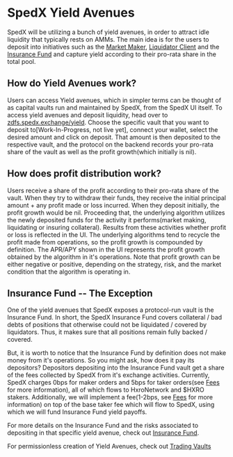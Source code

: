 # SpedX Yield Avenues

SpedX will be utilizing a bunch of yield avenues, in order to attract idle liquidity that typically rests on AMMs.
The main idea is for the users to deposit into initiatives such as the [Market Maker](/market-maker), [Liquidator Client](/dex-concepts/liquidators) and the [Insurance Fund](/dex-concepts/insurance-fund)
and capture yield according to their pro-rata share in the total pool.

## How do Yield Avenues work?

Users can access Yield avenues, which in simpler terms can be thought of as capital vaults run and maintained by SpedX, from the SpedX UI itself.
To access yield avenues and deposit liquidity, head over to [zdfs.spedx.exchange/yield](zdfs.spedx.exchange/yield). Choose the specific
vault that you want to deposit to[Work-In-Progress, not live yet], connect your wallet, select the desired amount and click on deposit.
That amount is then deposited to the respective vault, and the protocol on the backend records your pro-rata share of the vault as well as
the profit growth(which initially is nil).

## How does profit distribution work?

Users receive a share of the profit according to their pro-rata share of the vault. When they try to withdraw their funds, they receive the initial principal
amount + any profit made or loss incurred. When they deposit initially, the profit growth would be nil. Proceeding that, the underlying algorithm
utilizes the newly deposited funds for the activity it performs(market making, liquidating or insuring collateral). Results from these activities
whether profit or loss is reflected in the UI. The underlying algorithms tend to recycle the profit made from operations, so the profit growth is compounded
by definition. The APR/APY shown in the UI represents the profit growth obtained by the algorithm in it's operations. Note that profit growth
can be either negative or positive, depending on the strategy, risk, and the market condition that the algorithm is operating in.

## Insurance Fund -- The Exception

One of the yield avenues that SpedX exposes a protocol-run vault is the Insurance Fund. In short, the SpedX Insurance Fund covers
collateral / bad debts of positions that otherwise could not be liquidated / covered by liquidators. Thus, it makes sure that all positions
remain fully backed / covered.

But, it is worth to notice that the Insurance Fund by definition does not make money from it's operations. So you might ask, how does it
pay its depositors? Depositors depositing into the Insurance Fund vault get a share of the fees collected by SpedX from it's exchange activities.
Currently, SpedX charges 0bps for maker orders and 5bps for taker orders(see [Fees](/dex-concepts/fees) for more information), all of which flows to HxroNetwork
and $HXRO stakers. Additionally, we will implement a fee(1-2bps, see [Fees](/dex-concepts/fees) for more information) on top of the base taker
fee which will flow to SpedX, using which we will fund Insurance Fund yield payoffs.

For more details on the Insurance Fund and the risks associated to depositing in that specific yield avenue, check out
[Insurance Fund](/dex-concepts/insurance-fund).

For permissionless creation of Yield Avenues, check out [Trading Vaults](/trading-vaults)
